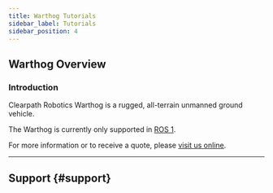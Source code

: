 ```yaml
---
title: Warthog Tutorials
sidebar_label: Tutorials
sidebar_position: 4
---
```



<ComponentIntroductionWarthog />

## Warthog Overview

### Introduction

Clearpath Robotics Warthog is a rugged, all-terrain unmanned ground vehicle.

The Warthog is currently only supported in [ROS 1](/docs_versioned_docs/version-ros1noetic/robots/outdoor_robots/warthog/tutorials_warthog.mdx).

For more information or to receive a quote, please [visit us online](http://clearpathrobotics.com/warthog).

<!-- <ComponentTutorialLinks /> -->

---

## Support {#support}

<Support />
